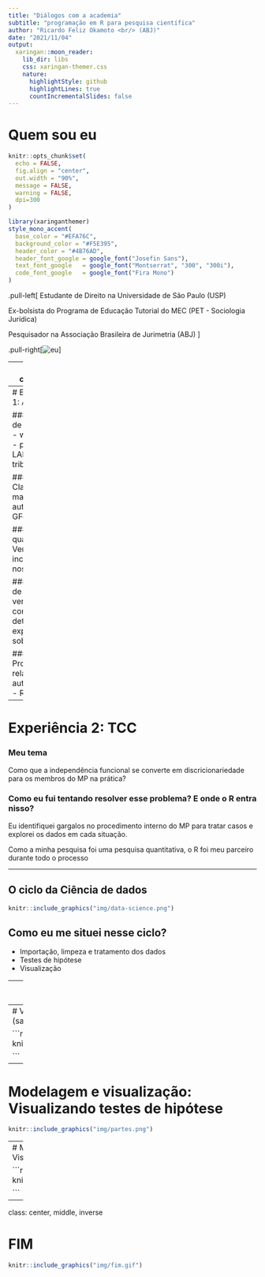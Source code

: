 ```yaml
---
title: "Diálogos com a academia"
subtitle: "programação em R para pesquisa científica"
author: "Ricardo Feliz Okamoto <br/> (ABJ)"
date: "2021/11/04"
output:
  xaringan::moon_reader:
    lib_dir: libs
    css: xaringan-themer.css
    nature:
      highlightStyle: github
      highlightLines: true
      countIncrementalSlides: false
---
```

# Quem sou eu 

```r
knitr::opts_chunk$set(
  echo = FALSE,
  fig.align = "center",
  out.width = "90%",
  message = FALSE,
  warning = FALSE,
  dpi=300
)
```

```r
library(xaringanthemer)
style_mono_accent(
  base_color = "#EFA76C",
  background_color = "#F5E395",
  header_color = "#4B76AD",
  header_font_google = google_font("Josefin Sans"),
  text_font_google   = google_font("Montserrat", "300", "300i"),
  code_font_google   = google_font("Fira Mono")
)
```

.pull-left[
Estudante de Direito na Universidade de São Paulo (USP)

Ex-bolsista do Programa de Educação Tutorial do MEC (PET - Sociologia Jurídica)

Pesquisador na Associação Brasileira de Jurimetria (ABJ)
]

.pull-right[![eu](img/eu.jpg)]

---
class: centralized

# Caminho dessa apresentação

Vou contar duas experiências que eu tive com R que me auxiliaram na pesquisa
1. A primeira é o uso do R dentro do contexto da ABJ
2. A segunda é o uso do R para fazer meu TCC

---
# Experiência 1: ABJ

#### Listagem de processos 
- web scraping
- pedidos de LAI aos tribunais

#### Classificação manual ou automatizada
- GForms

#### Data quality
- Verificação de inconsistências nos dados

#### Análise de dados 
- veremos isso com mais detalhes na experiência 2, sobre o TCC

#### Produção de relatórios automatizados
- RMarkdown

---
# Experiência 2: TCC

### Meu tema

Como que a independência funcional se converte em discricionariedade para os membros do MP na prática?

### Como eu fui tentando resolver esse problema? E onde o R entra nisso?

Eu identifiquei gargalos no procedimento interno do MP para tratar casos e explorei os dados em cada situação.

Como a minha pesquisa foi uma pesquisa quantitativa, o R foi meu parceiro durante todo o processo

---

## O ciclo da Ciência de dados

```r

knitr::include_graphics("img/data-science.png")

```

## Como eu me situei nesse ciclo?

- Importação, limpeza e tratamento dos dados
- Testes de hipótese
- Visualização

---
# Visualização: Elaboração de diagramas!

```r

knitr::include_graphics("img/diagrama_tcc.png")

```

---
# Visualização: Gráficos de fluxos (sankey plot)

```r

knitr::include_graphics("img/sankey.png")

```

---
# Modelagem e visualização: Visualizando testes de hipótese
```r

knitr::include_graphics("img/partes.png")

```


---
# Modelagem e visualização: Visualizando testes de hipótese

```r

knitr::include_graphics("img/temas.png")

```

---
class: center, middle, inverse

# FIM

```r

knitr::include_graphics("img/fim.gif")

```
